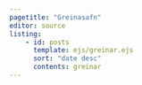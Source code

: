 ```yaml
---
pagetitle: "Greinasafn"
editor: source
listing:
    - id: posts
      template: ejs/greinar.ejs
      sort: "date desc"
      contents: greinar
---
```



::: {#posts .column-screen}

:::



